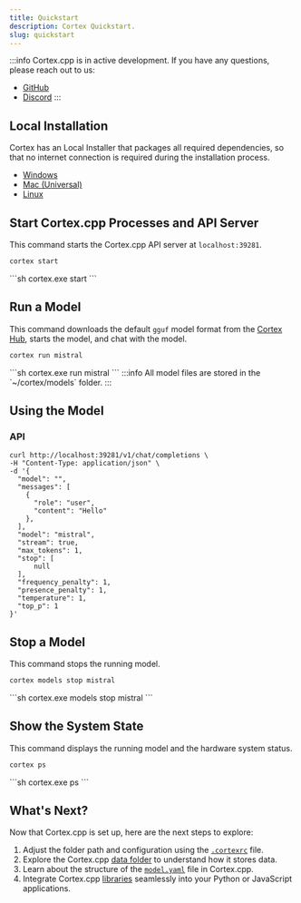 ```yaml
---
title: Quickstart
description: Cortex Quickstart.
slug: quickstart
---
```




:::info
Cortex.cpp is in active development. If you have any questions, please reach out to us:
- [GitHub](https://github.com/janhq/cortex.cpp/issues/new/choose)
- [Discord](https://discord.com/invite/FTk2MvZwJH)
:::

## Local Installation
Cortex has an Local Installer that packages all required dependencies, so that no internet connection is required during the installation process.
  - [Windows](https://app.cortexcpp.com/download/latest/windows-amd64-local)
  - [Mac (Universal)](https://app.cortexcpp.com/download/latest/mac-universal-local)
  - [Linux](https://app.cortexcpp.com/download/latest/linux-amd64-local)

## Start Cortex.cpp Processes and API Server
This command starts the Cortex.cpp API server at `localhost:39281`.
<Tabs>
  <TabItem value="MacOs/Linux" label="MacOs/Linux">
  ```sh
  cortex start
  ```
  </TabItem>
  <TabItem value="Windows" label="Windows">
  ```sh
  cortex.exe start
  ```
  </TabItem>
</Tabs>

## Run a Model
This command downloads the default `gguf` model format from the [Cortex Hub](https://huggingface.co/cortexso), starts the model, and chat with the model.
<Tabs>
  <TabItem value="MacOs/Linux" label="MacOs/Linux">
  ```sh
  cortex run mistral
  ```
  </TabItem>
  <TabItem value="Windows" label="Windows">
  ```sh
  cortex.exe run mistral
  ```
  </TabItem>
</Tabs>
:::info
All model files are stored in the `~/cortex/models` folder.
:::

## Using the Model
### API
```curl
curl http://localhost:39281/v1/chat/completions \
-H "Content-Type: application/json" \
-d '{
  "model": "",
  "messages": [
    {
      "role": "user",
      "content": "Hello"
    },
  ],
  "model": "mistral",
  "stream": true,
  "max_tokens": 1,
  "stop": [
      null
  ],
  "frequency_penalty": 1,
  "presence_penalty": 1,
  "temperature": 1,
  "top_p": 1
}'
```

## Stop a Model
This command stops the running model.
<Tabs>
  <TabItem value="MacOs/Linux" label="MacOs/Linux">
  ```sh
  cortex models stop mistral
  ```
  </TabItem>
  <TabItem value="Windows" label="Windows">
  ```sh
  cortex.exe models stop mistral
  ```
  </TabItem>
</Tabs>

## Show the System State
This command displays the running model and the hardware system status.
<Tabs>
  <TabItem value="MacOs/Linux" label="MacOs/Linux">
  ```sh
  cortex ps
  ```
  </TabItem>
  <TabItem value="Windows" label="Windows">
  ```sh
  cortex.exe ps
  ```
  </TabItem>
</Tabs>

<!-- ## Run Different Model Variants
<Tabs>
  <TabItem value="MacOs/Linux" label="MacOs/Linux">
  ```sh
  # Run Mistral in ONNX format
  cortex run mistral:onnx

  # Run Mistral in TensorRT-LLM format
  cortex run mistral:tensorrt-llm
  ```
  </TabItem>
  <TabItem value="Windows" label="Windows">
  ```sh
  # Run Mistral in ONNX format
  cortex.exe run mistral:onnx

  # Run Mistral in TensorRT-LLM format
  cortex.exe run mistral:tensorrt-llm
  ```
  </TabItem>
</Tabs> -->

## What's Next?
Now that Cortex.cpp is set up, here are the next steps to explore:

1. Adjust the folder path and configuration using the [`.cortexrc`](/docs/basic-usage/cortexrc) file.
2. Explore the Cortex.cpp [data folder](/docs/data-folder) to understand how it stores data.
3. Learn about the structure of the [`model.yaml`](/docs/model-yaml) file in Cortex.cpp.
4. Integrate Cortex.cpp [libraries](/docs/category/libraries) seamlessly into your Python or JavaScript applications.
